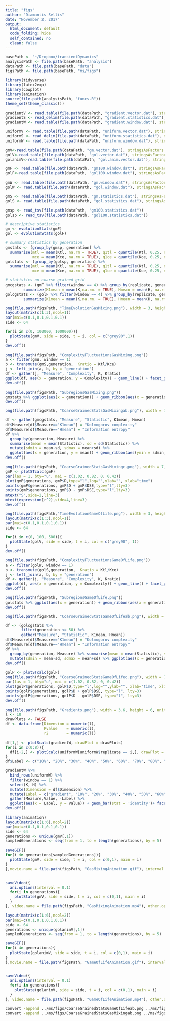 ```yaml
---
title: "figs"
author: "Diamantis Sellis"
date: "November 2, 2017"
output: 
  html_document: default
  code_folding: hide
  self_contained: no
  clean: false
---
```


<!--
Rscript -e 'library(rmarkdown); rmarkdown::render("figs.Rmd", "html_document")'
-->

```r
basePath <- "~/Dropbox/transientDynamics"
analysisPath <- file.path(basePath, "analysis")
dataPath <- file.path(basePath, "data")
figsPath <- file.path(basePath, "ms/figs")
```

```r
library(tidyverse)
library(latex2exp)
library(cowplot)
library(animation)
source(file.path(analysisPath, "funcs.R"))
theme_set(theme_classic())
```

```r
gradientV <- read.table(file.path(dataPath, "gradient.vector.dat"), stringsAsFactors = FALSE)
gradientS <- read_delim(file.path(dataPath, "gradient.statistics.dat"), delim = "\t")
gradientW <- read.table(file.path(dataPath, "gradient.window.dat"), stringsAsFactors = FALSE, header = TRUE)

uniformV <- read.table(file.path(dataPath, "uniform.vector.dat"), stringsAsFactors = FALSE)
uniformS <- read_delim(file.path(dataPath, "uniform.statistics.dat"), delim = "\t")
uniformW <- read.table(file.path(dataPath, "uniform.window.dat"), stringsAsFactors = FALSE, header = TRUE)

gmV<-read.table(file.path(dataPath, "gm.vector.dat"), stringsAsFactors = FALSE)
golV<-read.table(file.path(dataPath, "gol.vector.dat"), stringsAsFactors = FALSE)
golanimV<-read.table(file.path(dataPath, "gol.anim.vector.dat"), stringsAsFactors = FALSE)

gmF <- read.table(file.path(dataPath, "gm100.window.dat"), stringsAsFactors = FALSE, header = TRUE)
golF<-read.table(file.path(dataPath, "gol100.window.dat"), stringsAsFactors = FALSE, header = TRUE)

gmW <- read.table(file.path(dataPath, "gm.window.dat"), stringsAsFactors = FALSE, header = TRUE)
golW <- read.table(file.path(dataPath, "gol.window.dat"), stringsAsFactors = FALSE, header = TRUE)

gmS <- read.table(file.path(dataPath, "gm.statistics.dat"), stringsAsFactors = FALSE, header = TRUE)
golS <- read.table(file.path(dataPath, "gol.statistics.dat"), stringsAsFactors = FALSE, header = TRUE)

gmsp <- read_tsv(file.path(dataPath, "gm100.statistics.dat"))
golsp <- read_tsv(file.path(dataPath, "gol100.statistics.dat"))

```

```r
# descriptive statistics
gm <- evolutionStats(gmF)
gol <- evolutionStats(golF)

# summary statistics by generation
gmstats <- (group_by(gmsp, generation) %>%
  summarise(mtl = mean(Ktl, na.rm = TRUE), q1tl = quantile(Ktl, 0.25, na.rm = TRUE), q2tl = quantile(Ktl, 0.75, na.rm = TRUE), 
            mce = mean(Kce, na.rm = TRUE), q1ce = quantile(Kce, 0.25, na.rm = TRUE), q2ce = quantile(Kce, 0.75, na.rm = TRUE)))
golstats <- (group_by(golsp, generation) %>%
  summarise(mtl = mean(Ktl, na.rm = TRUE), q1tl = quantile(Ktl, 0.25, na.rm = TRUE), q2tl = quantile(Ktl, 0.75, na.rm = TRUE), 
            mce = mean(Kce, na.rm = TRUE), q1ce = quantile(Kce, 0.25, na.rm = TRUE), q2ce = quantile(Kce, 0.75, na.rm = TRUE)))

# statistics on coarse grained grid
gmcgstats <- (gmF %>% filter(window == 4) %>% group_by(replicate, generation, window) %>% 
        summarize(K1mean = mean(K,na.rm. = TRUE), Hmean = mean(H, na.rm = TRUE)))
golcgstats <- (golF %>% filter(window == 4) %>% group_by(replicate, generation, window) %>% 
        summarize(K1mean = mean(K,na.rm. = TRUE), Hmean = mean(H, na.rm = TRUE)))
```

```r
png(file.path(figsPath, "TimeEvolutionGasMixing.png"), width = 3, height = 9, units = "in", res = 300)
layout(matrix(c(1:3),ncol=1))
par(mai=c(0.1,0.1,0.1,0.1))
side <- 64

for(i in c(0, 100000, 1000000)){
  plotState(gmV, side = side, t = i, col = c("grey90",1))
}
dev.off()
```


```r
png(file.path(figsPath, "ComplexityFluctuationsGasMixing.png"))
a <- filter(gmW, window == 1)
b <- transmute(gmS,generation,  Kratio = Ktl/Kce)
j <- left_join(a, b, by = "generation")
df <- gather(j, "Measure", "Complexity", K, Kratio)
ggplot(df, aes(x = generation, y = Complexity)) + geom_line() + facet_grid(Measure~.) + facet_grid(Measure ~ ., scales = "free_y") + geom_hline(data=data.frame(xint=1,Measure="Kratio"),aes(yintercept=xint),linetype="dotted")
dev.off()
```

```r
png(file.path(figsPath, "SubregionsGasMixing.png"))
gmstats %>% ggplot(aes(x = generation)) + geom_ribbon(aes(x = generation, ymin = q1tl, ymax = q2tl), fill = "grey70", alpha = 0.5)  +  geom_line(aes(y = mtl), color ="red") + geom_ribbon(aes(x = generation, ymin = q1ce, ymax = q2ce), fill = "grey70", alpha = 0.5) + geom_line(aes(y = mce), color = "blue") + labs(y = "Kolmogorov complexity")
dev.off()
```

```r
png(file.path(figsPath, "CoarseGrainedStatsGasMixingab.png"), width = 7, height = 5, units = "in", res = 300)

df <- gather(gmcgstats, "Measure", "Statistic", K1mean, Hmean)
df$Measure[df$Measure=="K1mean"] = "Kolmogorov complexity"
df$Measure[df$Measure=="Hmean"] = "Information entropy"
df %>%
  group_by(generation, Measure) %>%
  summarise(mean = mean(Statistic), sd = sd(Statistic)) %>% 
  mutate(sdmin = mean-sd, sdmax = mean+sd) %>%
  ggplot(aes(x = generation, y = mean)) + geom_ribbon(aes(ymin = sdmin, ymax = sdmax), fill = "grey70", alpha = 0.5) + geom_line() + facet_grid(Measure ~ ., scales = "free_y")
dev.off()
```

```r
png(file.path(figsPath, "CoarseGrainedStatsGasMixingc.png"), width = 7, height = 2.5, units = "in", res = 300)
gmP <- plotSTcalc(gmF)
par(las = 1, bty="u", mai = c(1.02, 0.82, 0, 0.42))
plot(gmP$generations, gmP$D,type="l",log="",ylab="", xlab="time")
points(gmP$generations, gmP$D + gmP$DSE,type="l",lty=3)
points(gmP$generations, gmP$D - gmP$DSE,type="l",lty=3)
mtext("S",side=2,line=3)
mtext(expression(r^2),side=4,line=3)
dev.off()
```

```r
png(file.path(figsPath,"TimeEvolutionGameOfLife.png"), width = 3, height = 9, units = "in", res = 300)
layout(matrix(c(1:3),ncol=1))
par(mai=c(0.1,0.1,0.1,0.1))
side <- 64

for(i in c(0, 100, 500)){
  plotState(golV, side = side, t = i, col = c("grey90", 1))
}
dev.off()
```


```r
png(file.path(figsPath, "ComplexityFluctuationsGameOfLife.png"))
a <- filter(golW, window == 1)
b <- transmute(golS,generation,  Kratio = Ktl/Kce)
j <- left_join(a, b, by = "generation")
df <- gather(j, "Measure", "Complexity", K, Kratio)
ggplot(df, aes(x = generation, y = Complexity)) + geom_line() + facet_grid(Measure~.) + facet_grid(Measure ~ ., scales = "free_y") + geom_hline(data=data.frame(xint=1,Measure="Kratio"),aes(yintercept=xint),linetype="dotted")
dev.off()
```


```r
png(file.path(figsPath, "SubregionsGameOfLife.png"))
golstats %>% ggplot(aes(x = generation)) + geom_ribbon(aes(x = generation, ymin = q1tl, ymax = q2tl), fill = "grey70", alpha = 0.5)  +  geom_line(aes(y = mtl), color ="red") + geom_ribbon(aes(x = generation, ymin = q1ce, ymax = q2ce), fill = "grey70", alpha = 0.5) + geom_line(aes(y = mce), color = "blue") + labs(y = "Kolmogorov complexity")
dev.off()
```


```r
png(file.path(figsPath, "CoarseGrainedStatsGameOfLifeab.png"), width = 7, height = 5, units = "in", res = 300)

df <- (golcgstats %>% 
       filter(generation <= 50) %>% 
       gather("Measure", "Statistic", K1mean, Hmean))
df$Measure[df$Measure=="K1mean"] = "Kolmogorov complexity"
df$Measure[df$Measure=="Hmean"] = "Information entropy"
df %>%
  group_by(generation, Measure) %>% summarise(mean = mean(Statistic), sd = sd(Statistic)) %>% 
  mutate(sdmin = mean-sd, sdmax = mean+sd) %>% ggplot(aes(x = generation, y = mean)) + geom_ribbon(aes(ymin = sdmin, ymax = sdmax), fill = "grey70", alpha = 0.5) + geom_line() + facet_grid(Measure ~ ., scales = "free_y")
dev.off()
```

```r
golP <- plotSTcalc(golF)
png(file.path(figsPath, "CoarseGrainedStatsGameOfLifec.png"), width = 7, height = 2.5, units = "in", res = 300)
par(las = 1, bty="u", mai = c(1.02, 0.82, 0, 0.42))
plot(golP$generations, golP$D,type="l",log="",ylab="", xlab="time", xlim = c(0,50))
points(golP$generations, golP$D + golP$DSE, type="l", lty=3)
points(golP$generations, golP$D - golP$DSE, type="l", lty=3)
dev.off()
```


```r
png(file.path(figsPath, "Gradients.png"), width = 3.6, height = 6, units = "in", res = 300)
l <- 10
drawPlots <- FALSE
df <- data.frame(Dimension = numeric(l),
                 Pvalue    = numeric(l),
                 r2        = numeric(l))

df[1,] <- plotScalc(gradientW, drawPlot = drawPlots)
for(i in c(0:8)){
  df[i+2,] <- plotScalc(uniformW[uniformW$replicate == i,], drawPlot = drawPlots)
}
df$Label <- c("10%", "20%", "30%", "40%", "50%", "60%", "70%", "80%", "90%", "gradient")

gradientW %>%
  bind_rows(uniformW) %>% 
  filter(window == 1) %>% 
  select(K, H) %>% 
  mutate(Dimension = df$Dimension) %>% 
  mutate(Label = c("gradient", "10%", "20%", "30%", "40%", "50%", "60%", "70%", "80%", "90%")) %>% 
  gather(Measure,Value, -Label) %>% 
  ggplot(aes(x = Label, y = Value)) + geom_bar(stat = 'identity')+ facet_wrap(~Measure, ncol = 1, scales = "free_y")
dev.off()
```


```r
library(animation)
layout(matrix(c(1:6),ncol=2))
par(mai=c(0.1,0.1,0.1,0.1))
side <- 64
generations <- unique(gmV[,1])
sampledGenerations <- seq(from = 1, to = length(generations), by = 5)

saveGIF({
for(i in generations[sampledGenerations]){
  plotState(gmV, side = side, t = i, col = c(0,1), main = i)
}
},movie.name = file.path(figsPath, "GasMixingAnimation.gif"), interval = 0.05)


saveVideo({
  ani.options(interval = 0.1)
  for(i in generations){
    plotState(gmV, side = side, t = i, col = c(0,1), main = i)
  }
}, video.name = file.path(figsPath, "GasMixingAnimation.mp4"), other.opts = "-pix_fmt yuv420p -b 300k")
```


```r
layout(matrix(c(1:6),ncol=2))
par(mai=c(0.1,0.1,0.1,0.1))
side <- 64
generations <- unique(golanimV[,1])
sampledGenerations <- seq(from = 1, to = length(generations), by = 5)

saveGIF({
for(i in generations){
  plotState(golanimV, side = side, t = i, col = c(0,1), main = i)
}
},movie.name = file.path(figsPath, "GameOfLifeAnimation.gif"), interval = 0.1)


saveVideo({
  ani.options(interval = 0.1)
  for(i in generations){
    plotState(golanimV, side = side, t = i, col = c(0,1), main = i)
  }
}, video.name = file.path(figsPath, "GameOfLifeAnimation.mp4"), other.opts = "-pix_fmt yuv420p -b 300k")
```


```bash
convert -append ../ms/figs/CoarseGrainedStatsGameOfLifeab.png ../ms/figs/CoarseGrainedStatsGameOfLifec.png ../ms/figs/CoarseGrainedStatsGameOfLife.png
convert -append ../ms/figs/CoarseGrainedStatsGasMixingab.png ../ms/figs/CoarseGrainedStatsGasMixingc.png ../ms/figs/CoarseGrainedStatsGasMixing.png
```